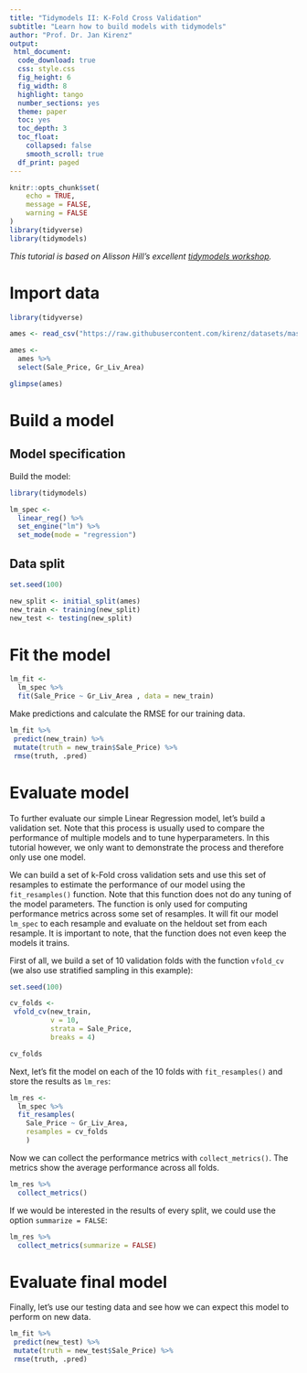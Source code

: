 ```yaml
---
title: "Tidymodels II: K-Fold Cross Validation"
subtitle: "Learn how to build models with tidymodels"
author: "Prof. Dr. Jan Kirenz"
output:
 html_document:
  code_download: true 
  css: style.css 
  fig_height: 6
  fig_width: 8
  highlight: tango
  number_sections: yes
  theme: paper
  toc: yes
  toc_depth: 3
  toc_float: 
    collapsed: false
    smooth_scroll: true 
  df_print: paged
---
```


```r
knitr::opts_chunk$set(
	echo = TRUE,
	message = FALSE,
	warning = FALSE
)
library(tidyverse)
library(tidymodels)
```

*This tutorial is based on Alisson Hill's excellent [tidymodels workshop](https://alison.rbind.io/tags/tidymodels/).* 

# Import data

```r
library(tidyverse)

ames <- read_csv("https://raw.githubusercontent.com/kirenz/datasets/master/ames.csv")

ames <- 
  ames %>%
  select(Sale_Price, Gr_Liv_Area)

glimpse(ames)

```


# Build a model

## Model specification

Build the model:

```r
library(tidymodels)

lm_spec <- 
  linear_reg() %>% 
  set_engine("lm") %>% 
  set_mode(mode = "regression")

```

## Data split

```r
set.seed(100)

new_split <- initial_split(ames) 
new_train <- training(new_split) 
new_test <- testing(new_split)

```

# Fit the model

```r

lm_fit <- 
  lm_spec %>%
  fit(Sale_Price ~ Gr_Liv_Area , data = new_train)

```

Make predictions and calculate the RMSE for our training data. 

```r

lm_fit %>% 
 predict(new_train) %>%
 mutate(truth = new_train$Sale_Price) %>%
 rmse(truth, .pred)

```


# Evaluate model

To further evaluate our simple Linear Regression model, let's build a validation set. Note that this process is usually used to compare the performance of multiple models and to tune hyperparameters. In this tutorial however, we only want to demonstrate the process and therefore only use one model.   

We can build a set of k-Fold cross validation sets and use this set of resamples to estimate the performance of our model using the `fit_resamples()` function. Note that this function does not do any tuning of the model parameters. The function is only used for computing performance metrics across some set of resamples. It will fit our model `lm_spec` to each resample and evaluate on the heldout set from each resample. It is important to note, that the function does not even keep the models it trains. 

First of all, we build a set of 10 validation folds with the function `vfold_cv` (we also use stratified sampling in this example):

```r

set.seed(100)

cv_folds <-
 vfold_cv(new_train, 
          v = 10, 
          strata = Sale_Price,
          breaks = 4) 

cv_folds

```

Next, let's fit the model on each of the 10 folds with `fit_resamples()` and store the results as `lm_res`:

```r

lm_res <-
  lm_spec %>% 
  fit_resamples(
    Sale_Price ~ Gr_Liv_Area,
    resamples = cv_folds
    )

```

Now we can collect the performance metrics with `collect_metrics()`. The metrics show the average performance across all folds.

```r

lm_res %>% 
  collect_metrics()

```

If we would be interested in the results of every split, we could use the option `summarize = FALSE`:

```r
lm_res %>% 
  collect_metrics(summarize = FALSE)
```


# Evaluate final model

Finally, let's use our testing data and see how we can expect this model to perform on new data.

```r

lm_fit %>% 
 predict(new_test) %>%
 mutate(truth = new_test$Sale_Price) %>%
 rmse(truth, .pred)

```


